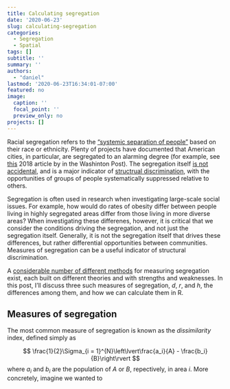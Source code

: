 ```yaml
---
title: Calculating segregation
date: '2020-06-23'
slug: calculating-segregation
categories:
  - Segregation
  - Spatial
tags: []
subtitle: ''
summary: ''
authors: 
  - "daniel"
lastmod: '2020-06-23T16:34:01-07:00'
featured: no
image:
  caption: ''
  focal_point: ''
  preview_only: no
projects: []
---
```

Racial segregation refers to the ["systemic separation of people"](https://en.wikipedia.org/wiki/Racial_segregation) based on their race or ethnicity. Plenty of projects have documented that American cities, in particular, are segregated to an alarming degree (for example, see [this](https://www.washingtonpost.com/graphics/2018/national/segregation-us-cities/) 2018 article by in the Washinton Post). The segregation itself [is not accidental](https://www.epi.org/publication/the-racial-achievement-gap-segregated-schools-and-segregated-neighborhoods-a-constitutional-insult/), and is a major indicator of [structrual discrimination](https://www.healthypeople.gov/2020/topics-objectives/topic/social-determinants-health/interventions-resources/discrimination), with the opportunities of groups of people systematically suppressed relative to others. 

Segregation is often used in research when investigating large-scale social issues. For example, how would do rates of obesity differ between people living in highly segregated areas differ from those living in more diverse areas? When investigating these differenes, however, it is critical that we consider the conditions driving the segregation, and not just the segregation itself. Generally, it is not the segregation itself that drives these differences, but rather differential opportunities between communities. Measures of segregation can be a useful indicator of structural discrimination.

A [considerable number of different methods](https://academic.oup.com/sf/article-pdf/67/2/281/6514769/67-2-281.pdf) for measuring segregation exist, each built on different theories and with strengths and weaknesses. In this post, I'll discuss three such measures of segregation, $d$, $r$, and $h$, the differences among them, and how we can calculate them in R.

## Measures of segregation
The most common measure of segregation is known as the *dissimilarity* index, defined simply as

$$
\frac{1}{2}\Sigma_{i = 1}^{N}\left\lvert\frac{a_i}{A} - \frac{b_i}{B}\right\rvert
$$
where $a_i$ and $b_i$ are the population of $A$ or $B$, repectively, in area $i$. More concretely, imagine we wanted to 